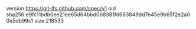 version https://git-lfs.github.com/spec/v1
oid sha256:e9fc11bdb0ee21ee65d64bbd0b8381fd663849dd7e45e9b65f2e2a00e5db99c1
size 218533
